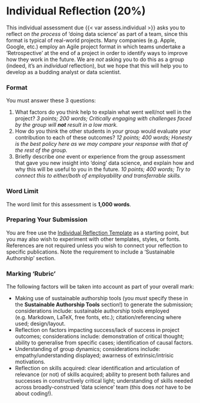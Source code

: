 # Individual Reflection (20%)

This individual assessment due {{< var assess.individual >}} asks you to reflect *on the process* of 'doing data science' as part of a team, since this format is typical of real-world projects. Many companies (e.g. Apple, Google, etc.) employ an Agile project format in which teams undertake a 'Retrospective' at the end of a project in order to identify ways to improve how they work in the future. We are *not* asking you to do this as a group (indeed, it's an *individual* reflection), but we hope that this will help you to develop as a budding analyst or data scientist.

### Format

You must answer these 3 questions:

1. What factors do you think help to explain what went well/not well in the project? *3 points; 200 words; Critically engaging with challenges faced by the group will **not** result in a low mark.*
2. How do you think the other students in *your* group would evaluate *your* contribution to each of these outcomes? *12 points; 400 words; Honesty is the best policy here as we may compare your response with that of the rest of the group.*
3. Briefly describe *one* event or experience from the group assessment that gave you new insight into 'doing' data science, and explain how and why this will be useful to you in the future. *10 points; 400 words; Try to connect this to either/both of employability and transferrable skills.*

### Word Limit

The word limit for this assessment is **1,000 words**.

### Preparing Your Submission

You are free use the [Individual Reflection Template](https://github.com/jreades/fsds/blob/master/assessments/Individual_Reflection.qmd) as a starting point, but you may also wish to experiment with other templates, styles, or fonts. References are not required unless you wish to connect your reflection to specific publications. Note the requirement to include a 'Sustainable Authorship' section.

### Marking 'Rubric'

The following factors will be taken into account as part of your overall mark:

- Making use of sustainable authorship tools (you *must* specify these in the **Sustainable Authorship Tools** section!) to generate the submission; considerations include: sustainable authorship tools employed (e.g. Markdown, LaTeX, free fonts, etc.); citation/referencing where used; design/layout.
- Reflection on factors impacting success/lack of success in project outcomes; considerations include: demonstration of critical thought; ability to generalise from specific cases; identification of causal factors.
- Understanding of group dynamics; considerations include: empathy/understanding displayed; awarness of extrinsic/intrisic motivations.
- Reflection on skills acquired: clear identification and articulation of relevance (or not) of skills acquired; ability to present both failures and successes in constructively critical light; understanding of skills needed across broadly-construed 'data science' team (this does *not* have to be about coding!).

